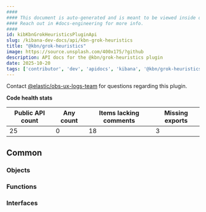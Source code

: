 ```yaml
---
####
#### This document is auto-generated and is meant to be viewed inside our experimental, new docs system.
#### Reach out in #docs-engineering for more info.
####
id: kibKbnGrokHeuristicsPluginApi
slug: /kibana-dev-docs/api/kbn-grok-heuristics
title: "@kbn/grok-heuristics"
image: https://source.unsplash.com/400x175/?github
description: API docs for the @kbn/grok-heuristics plugin
date: 2025-10-20
tags: ['contributor', 'dev', 'apidocs', 'kibana', '@kbn/grok-heuristics']
---
```




Contact [@elastic/obs-ux-logs-team](https://github.com/orgs/elastic/teams/obs-ux-logs-team) for questions regarding this plugin.

**Code health stats**

| Public API count  | Any count | Items lacking comments | Missing exports |
|-------------------|-----------|------------------------|-----------------|
| 25 | 0 | 18 | 3 |

## Common

### Objects
<DocDefinitionList data={kbnGrokHeuristicsObj.common.objects}/>

### Functions
<DocDefinitionList data={kbnGrokHeuristicsObj.common.functions}/>

### Interfaces
<DocDefinitionList data={kbnGrokHeuristicsObj.common.interfaces}/>

